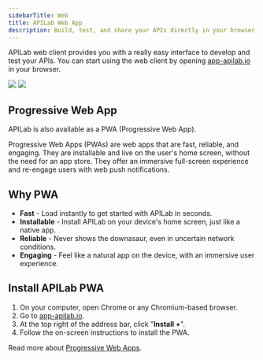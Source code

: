 ```yaml
---
sidebarTitle: Web
title: APILab Web App
description: Build, test, and share your APIs directly in your browser.
---
```


APILab web client provides you with a really easy interface to develop and test your APIs. You can start using the web client by opening [app-apilab.io](https://s.dpway.io/apilab) in your browser.

<Frame>
  <img className="block border border-black/5 rounded-md dark:border-white/5 dark:hidden" src="/images/apilab-light.png" height={100}/>
  <img className="hidden border border-black/5 rounded-md dark:border-white/5 dark:block" src="/images/apilab-dark.png" />
</Frame>

## Progressive Web App

APILab is also available as a PWA (Progressive Web App).

<Tip>Progressive Web Apps (PWAs) are web apps that are fast, reliable, and engaging. They are installable and live on the user's home screen, without the need for an app store. They offer an immersive full-screen experience and re-engage users with web push notifications.</Tip>

## Why PWA

- **Fast** - Load instantly to get started with APILab in seconds.
- **Installable** - Install APILab on your device's home screen, just like a native app.
- **Reliable** - Never shows the downasaur, even in uncertain network conditions.
- **Engaging** - Feel like a natural app on the device, with an immersive user experience.

## Install APILab PWA

1. On your computer, open Chrome or any Chromium-based browser.
2. Go to [app-apilab.io](https://s.dpway.io/apilab).
3. At the top right of the address bar, click "**Install +**".
4. Follow the on-screen instructions to install the PWA.

<Tip>Read more about [Progressive Web Apps](https://web.dev/progressive-web-apps).</Tip>
